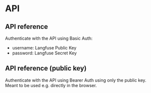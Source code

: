
# API

## API reference

Authenticate with the API using Basic Auth:

- username: Langfuse Public Key
- password: Langfuse Secret Key

<div className="mt-6 mb-20 pt-6 h-[80vh] overflow-x-auto bg-white rounded-lg">
  <RedocStandalone specUrl="https://cloud.langfuse.com/openapi-server.yml" />
</div>

## API reference (public key)

Authenticate with the API using Bearer Auth using only the public key. Meant to be used e.g. directly in the browser.

<div className="mt-6 pt-6 h-[80vh] overflow-x-auto bg-white rounded-lg">
  <RedocStandalone specUrl="https://cloud.langfuse.com/openapi-client.yml" />
</div>
